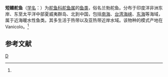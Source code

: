 {{Speciesbox 
| taxon = Kyphosus lembus
| authority = Cuvier et Valenciennes, 1831<ref name='id7565'>{{cite web| url =http://www.bioinfo.cn/db05/BjdwSpecies.php?action=view&id=7565| title =短鳍舵鱼| work =中国动物物种编目数据库| publisher =中国科学院微生物研究所| author =中国科学院动物研究所| accessdate =2009-04-16| deadurl =yes| archiveurl =https://web.archive.org/web/20160305055155/http://www.bioinfo.cn/db05/BjdwSpecies.php?action=view&id=7565| archivedate =2016-03-05}}</ref>
}}

'''短鳍舵鱼'''（[[学名|学名]]：{{lang|la|''Kyphosus lembus''}}）为[[舵鱼科|舵鱼科]][[舵鱼属|舵鱼属]]的[[鱼类|鱼类]]，俗名兰勃舵鱼。分布于印度洋非洲东岸、东至太平洋中部夏威夷群岛、北到中国，包括[[南海|南海]]、[[台湾海峡|台湾海峡]]、[[东海|东海]]等海域，属于近海暖水性鱼类。其多生活于热带以及亚热带近岸水域。该物种的模式产地在Vanicolo。<ref name='id7565'/>

== 参考文献 ==
{{reflist}}

{{Taxonbar}}

[[Category:舵鱼属|D]]